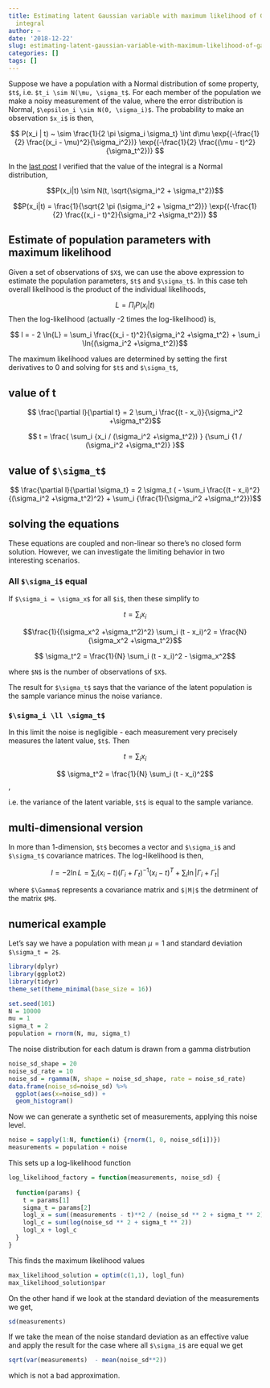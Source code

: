 ```yaml
---
title: Estimating latent Gaussian variable with maximum likelihood of Gaussian-product
  integral
author: ~
date: '2018-12-22'
slug: estimating-latent-gaussian-variable-with-maximum-likelihood-of-gaussian-product-integral
categories: []
tags: []
---
```


Suppose we have a population with a Normal distribution of some property, `$t$`, i.e. `$t_i \sim N(\mu, \sigma_t$`. For each member of the population we make a noisy measurement of the value, where the error distribution is Normal, `$\epsilon_i \sim N(0, \sigma_i)$`. The probability to make an observation `$x_i$` is then, 

$$ P(x_i | t) ~ 
\sim
\frac{1}{2 \pi \sigma_i \sigma_t}  
\int d\mu 
\exp{(-\frac{1}{2} \frac{(x_i - \mu)^2}{\sigma_i^2})}
\exp{(-\frac{1}{2} \frac{(\mu - t)^2}{\sigma_t^2})}
$$

In the [last post](../../../../2018/12/10/normalization-of-product-of-two-gaussians/) I verified that the value of the integral is a Normal distribution, 

$$P(x_i|t) \sim N(t, \sqrt{\sigma_i^2 + \sigma_t^2})$$

$$P(x_i|t) = \frac{1}{\sqrt{2 \pi (\sigma_i^2 + \sigma_t^2)}}
\exp{(-\frac{1}{2} \frac{(x_i - t)^2}{\sigma_i^2 +\sigma_t^2})}
$$

## Estimate of population parameters with maximum likelihood

Given a set of observations of `$X$`, we can use the above expression to estimate the population parameters, `$t$` and `$\sigma_t$`. In this case teh overall likelihood is the product of the individual likelihoods,

$$ L = \Pi_i P(x_i | t)$$
Then the log-likelihood (actually -2 times the log-likelihood) is,

$$ l = - 2 \ln{L} = 
\sum_i 
\frac{(x_i - t)^2}{\sigma_i^2 +\sigma_t^2} + \sum_i \ln{(\sigma_i^2 +\sigma_t^2)}$$

The maximum likelihood values are determined by setting the first derivatives to 0 and solving for `$t$` and `$\sigma_t$`,

## value of t

$$ \frac{\partial l}{\partial t} = 2 \sum_i \frac{(t - x_i)}{\sigma_i^2 +\sigma_t^2}$$

$$ t = 
\frac{
\sum_i {x_i / (\sigma_i^2 +\sigma_t^2})
}
{\sum_i {1 / (\sigma_i^2 +\sigma_t^2)}
}$$

## value of `$\sigma_t$`

$$ 
\frac{\partial l}{\partial \sigma_t} = 
2 \sigma_t (
- \sum_i \frac{(t - x_i)^2}{(\sigma_i^2 +\sigma_t^2)^2} 
+ 
\sum_i {\frac{1}{\sigma_i^2 +\sigma_t^2}})$$

## solving the equations

These equations are coupled and non-linear so there's no closed form solution. However, we can investigate the limiting behavior in two interesting scenarios.

### All `$\sigma_i$` equal 

If `$\sigma_i = \sigma_x$` for all `$i$`, then these simplify to 

$$ t = \sum_i x_i $$

$$\frac{1}{(\sigma_x^2 +\sigma_t^2)^2} \sum_i (t - x_i)^2 = 
\frac{N}{\sigma_x^2 +\sigma_t^2}$$

$$ \sigma_t^2 = \frac{1}{N} \sum_i (t - x_i)^2 - \sigma_x^2$$

where `$N$` is the number of observations of `$X$`.

The result for `$\sigma_t$` says that the variance of the latent population is the sample variance minus the noise variance.

### `$\sigma_i \ll \sigma_t$`

In this limit the noise is negligible - each measurement very precisely measures the latent value, `$t$`. Then

$$ t = \sum_i x_i$$

$$ \sigma_t^2 = \frac{1}{N} \sum_i (t - x_i)^2$$, 

i.e. the variance of the latent variable, `$t$` is equal to the sample variance.

## multi-dimensional version

In more than 1-dimension, `$t$` becomes a vector and `$\sigma_i$` and `$\sigma_t$` covariance matrices. The log-likelihood is then,

$$ l = - 2 \ln{L} = 
\sum_i 
(x_i - t) (\Gamma_i + \Gamma_t)^{-1} (x_i - t)^{T} + \sum_i \ln{|\Gamma_i + \Gamma_t|}$$


where `$\Gamma$` represents a covariance matrix and `$|M|$` the detrminent of the matrix `$M$`.

## numerical example 

Let's say we have a population with mean $\mu=1$ and standard deviation `$\sigma_t = 2$`.

``` r
library(dplyr)
library(ggplot2)
library(tidyr)
theme_set(theme_minimal(base_size = 16))
```


``` r
set.seed(101)
N = 10000
mu = 1
sigma_t = 2
population = rnorm(N, mu, sigma_t) 
```

The noise distribution for each datum is drawn from a gamma distrbution

``` r
noise_sd_shape = 20
noise_sd_rate = 10
noise_sd = rgamma(N, shape = noise_sd_shape, rate = noise_sd_rate)
data.frame(noise_sd=noise_sd) %>% 
  ggplot(aes(x=noise_sd)) + 
  geom_histogram()
```

Now we can generate a synthetic set of measurements, applying this noise level.

``` r
noise = sapply(1:N, function(i) {rnorm(1, 0, noise_sd[i])})
measurements = population + noise
```

This sets up a log-likelihood function

``` r
log_likelihood_factory = function(measurements, noise_sd) {
  
  function(params) {
    t = params[1]
    sigma_t = params[2]
    logl_x = sum((measurements - t)**2 / (noise_sd ** 2 + sigma_t ** 2))
    logl_c = sum(log(noise_sd ** 2 + sigma_t ** 2))
    logl_x + logl_c
  } 
}
```

This finds the maximum likelihood values

``` r
max_likelihood_solution = optim(c(1,1), logl_fun)
max_likelihood_solution$par
```

On the other hand if we look at the standard deviation of the measurements we get,

``` r
sd(measurements)
```

If we take the mean of the noise standard deviation as an effective value and apply the result for the case where all `$\sigma_i$` are equal we get

``` r
sqrt(var(measurements)  - mean(noise_sd**2))
```

which is not a bad approximation.


